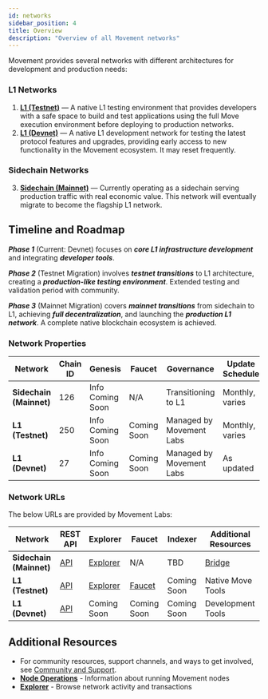 ```yaml
---
id: networks
sidebar_position: 4
title: Overview
description: "Overview of all Movement networks"
---
```



Movement provides several networks with different architectures for development and production needs:

### L1 Networks
1. **[L1 (Testnet)](/general/networks/testnet)** — A native L1 testing environment that provides developers with a safe space to build and test applications using the full Move execution environment before deploying to production networks.
2. **[L1 (Devnet)](/general/networks/devnet)** — A native L1 development network for testing the latest protocol features and upgrades, providing early access to new functionality in the Movement ecosystem. It may reset frequently.

### Sidechain Networks
3. **[Sidechain (Mainnet)](/general/networks/mainnet)** — Currently operating as a sidechain serving production traffic with real economic value. This network will eventually migrate to become the flagship L1 network.


## Timeline and Roadmap

_**Phase 1**_ (Current: Devnet)
focuses on _**core L1 infrastructure development**_ and integrating _**developer tools**_.

_**Phase 2**_ (Testnet Migration)
 involves _**testnet transitions**_ to L1 architecture, creating a _**production-like testing environment**_. Extended testing and validation period with community.

_**Phase 3**_ (Mainnet Migration)
covers _**mainnet transitions**_ from sidechain to L1, achieving _**full decentralization**_, and launching the _**production L1 network**_. A complete native blockchain ecosystem is achieved.


### Network Properties

| Network | Chain ID | Genesis | Faucet | Governance | Update Schedule | Data Persistence |
|---------|------------|---------|---------|------------|-----------------|------------------|
| **Sidechain (Mainnet)** | 126 | Info Coming Soon | N/A | Transitioning to L1 | Monthly, varies | Permanent |
| **L1 (Testnet)** | 250 | Info Coming Soon | Coming Soon | Managed by Movement Labs | Monthly, varies | Resets as Needed, but avoided |
| **L1 (Devnet)** | 27 | Info Coming Soon | Coming Soon | Managed by Movement Labs | As updated | Resets as Needed |

### Network URLs

The below URLs are provided by Movement Labs:

| Network | REST API | Explorer | Faucet | Indexer | Additional Resources |
|---------|----------|----------|---------|---------|---------------------|
| **Sidechain (Mainnet)** | [API](https://mainnet.movementnetwork.xyz/v1) | [Explorer](https://explorer.movementnetwork.xyz/?network=mainnet) | N/A | TBD | [Bridge](https://bridge.movementnetwork.xyz/) |
| **L1 (Testnet)** | [API](https://testnet.movementnetwork.xyz/v1) | [Explorer](https://explorer.movementnetwork.xyz/?network=bardock+testnet) | [Faucet](https://faucet.movementnetwork.xyz/) | Coming Soon | Native Move Tools |
| **L1 (Devnet)** | [API](https://devnet.movementnetwork.xyz/v1) | Coming Soon | Coming Soon | Coming Soon | Development Tools |


## Additional Resources

- For community resources, support channels, and ways to get involved, see [Community and Support](/general/usingmovement/community-support).
- **[Node Operations](/general/nodes)** - Information about running Movement nodes
- **[Explorer](https://explorer.movementnetwork.xyz/)** - Browse network activity and transactions
